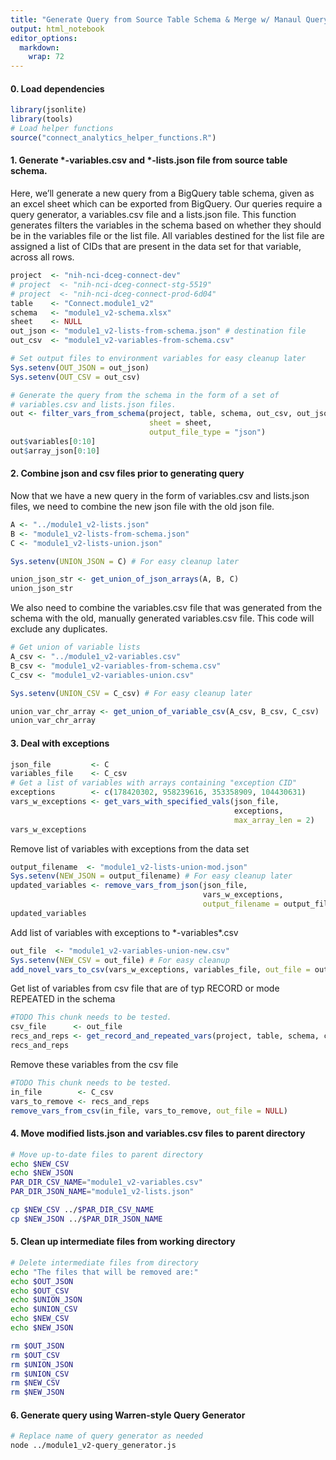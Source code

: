 ```yaml
---
title: "Generate Query from Source Table Schema & Merge w/ Manaul Query"
output: html_notebook
editor_options: 
  markdown: 
    wrap: 72
---
```


#### 0. Load dependencies

```r
library(jsonlite)
library(tools)
# Load helper functions
source("connect_analytics_helper_functions.R")
```

#### 1. Generate \*-variables.csv and \*-lists.json file from source table schema.

Here, we'll generate a new query from a BigQuery table schema, given as
an excel sheet which can be exported from BigQuery. Our queries require
a query generator, a variables.csv file and a lists.json file. This
function generates filters the variables in the schema based on whether
they should be in the variables file or the list file. All variables
destined for the list file are assigned a list of CIDs that are present
in the data set for that variable, across all rows.

```r
project  <- "nih-nci-dceg-connect-dev"
# project  <- "nih-nci-dceg-connect-stg-5519"
# project  <- "nih-nci-dceg-connect-prod-6d04"
table    <- "Connect.module1_v2"
schema   <- "module1_v2-schema.xlsx"
sheet    <- NULL
out_json <- "module1_v2-lists-from-schema.json" # destination file
out_csv  <- "module1_v2-variables-from-schema.csv"

# Set output files to environment variables for easy cleanup later
Sys.setenv(OUT_JSON = out_json)
Sys.setenv(OUT_CSV = out_csv)

# Generate the query from the schema in the form of a set of 
# variables.csv and lists.json files.
out <- filter_vars_from_schema(project, table, schema, out_csv, out_json, 
                               sheet = sheet,       
                               output_file_type = "json")
out$variables[0:10]
out$array_json[0:10]
```

#### 2. Combine json and csv files prior to generating query

Now that we have a new query in the form of variables.csv and lists.json
files, we need to combine the new json file with the old json file.

```r
A <- "../module1_v2-lists.json"
B <- "module1_v2-lists-from-schema.json"
C <- "module1_v2-lists-union.json"

Sys.setenv(UNION_JSON = C) # For easy cleanup later

union_json_str <- get_union_of_json_arrays(A, B, C)
union_json_str
```

We also need to combine the variables.csv file that was generated from
the schema with the old, manually generated variables.csv file. This
code will exclude any duplicates.

```r
# Get union of variable lists
A_csv <- "../module1_v2-variables.csv"
B_csv <- "module1_v2-variables-from-schema.csv"
C_csv <- "module1_v2-variables-union.csv"

Sys.setenv(UNION_CSV = C_csv) # For easy cleanup later

union_var_chr_array <- get_union_of_variable_csv(A_csv, B_csv, C_csv)
union_var_chr_array
```

#### 3. Deal with exceptions

```r
json_file         <- C
variables_file    <- C_csv
# Get a list of variables with arrays containing "exception CID"
exceptions        <- c(178420302, 958239616, 353358909, 104430631)
vars_w_exceptions <- get_vars_with_specified_vals(json_file, 
                                                  exceptions, 
                                                  max_array_len = 2) 
vars_w_exceptions
```

Remove list of variables with exceptions from the data set

```r
output_filename  <- "module1_v2-lists-union-mod.json"
Sys.setenv(NEW_JSON = output_filename) # For easy cleanup later
updated_variables <- remove_vars_from_json(json_file, 
                                           vars_w_exceptions,
                                           output_filename = output_filename) 
updated_variables
```

Add list of variables with exceptions to \*-variables\*.csv

```r
out_file  <- "module1_v2-variables-union-new.csv"
Sys.setenv(NEW_CSV = out_file) # For easy cleanup 
add_novel_vars_to_csv(vars_w_exceptions, variables_file, out_file = out_file)
```

Get list of variables from csv file that are of typ RECORD or mode
REPEATED in the schema

```r
#TODO This chunk needs to be tested.
csv_file      <- out_file
recs_and_reps <- get_record_and_repeated_vars(project, table, schema, csv_file)
recs_and_reps
```

Remove these variables from the csv file

```r
#TODO This chunk needs to be tested.
in_file        <- C_csv
vars_to_remove <- recs_and_reps
remove_vars_from_csv(in_file, vars_to_remove, out_file = NULL)
```

#### 4. Move modified lists.json and variables.csv files to parent directory

```bash
# Move up-to-date files to parent directory
echo $NEW_CSV  
echo $NEW_JSON
PAR_DIR_CSV_NAME="module1_v2-variables.csv"
PAR_DIR_JSON_NAME="module1_v2-lists.json"

cp $NEW_CSV ../$PAR_DIR_CSV_NAME
cp $NEW_JSON ../$PAR_DIR_JSON_NAME
```

#### 5. Clean up intermediate files from working directory

```bash
# Delete intermediate files from directory
echo "The files that will be removed are:"
echo $OUT_JSON
echo $OUT_CSV
echo $UNION_JSON
echo $UNION_CSV
echo $NEW_CSV  
echo $NEW_JSON

rm $OUT_JSON
rm $OUT_CSV
rm $UNION_JSON
rm $UNION_CSV
rm $NEW_CSV  
rm $NEW_JSON
```

#### 6. Generate query using Warren-style Query Generator

```bash
# Replace name of query generator as needed
node ../module1_v2-query_generator.js
```
